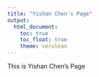 ```yaml
---
title: "Yishan Chen's Page"
output: 
  html_document:
    toc: true
    toc_float: true
    theme: cerulean
---
```



This is Yishan Chen's Page